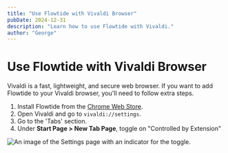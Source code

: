 ```yaml
---
title: "Use Flowtide with Vivaldi Browser"
pubDate: 2024-12-31
description: "Learn how to use Flowtide with Vivaldi."
author: "George"
---
```


# Use Flowtide with Vivaldi Browser

Vivaldi is a fast, lightweight, and secure web browser. If you want to add Flowtide to your Vivaldi browser, you'll need to follow extra steps.

1. Install Flowtide from the [Chrome Web Store](https://flowtide.app/install/chrome).
2. Open Vivaldi and go to `vivaldi://settings`.
3. Go to the 'Tabs' section.
4. Under **Start Page > New Tab Page**, toggle on "Controlled by Extension"

![An image of the Settings page with an indicator for the toggle.](https://utfs.io/f/rY9f3xCqBWAKGeCNRwDhP02ZayLolNOs6qwB5dE7tvxj9ur4)
